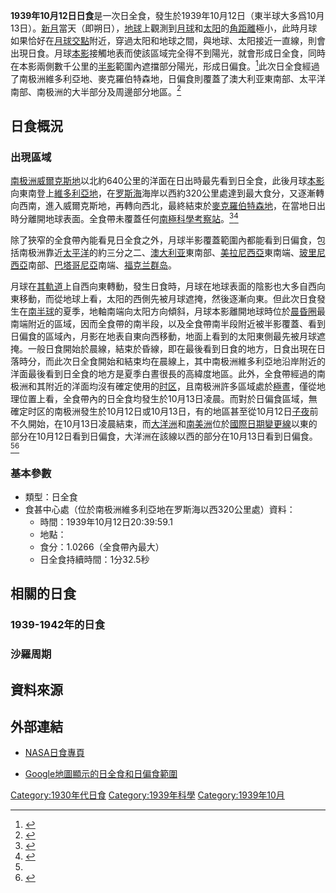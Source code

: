 {{Infobox Solar eclipse
| Year        = 1939
| Month       = 10
| Day         = 12
| Type        = 日全食
| Image       = SE1939Oct12T.png
| Image size  = 200px
| Image intro = 1939年10月12日日全食路徑圖
  <!--   日食資料   -->
| Gamma       = -0.9737
| Mag         = 1.0266
| Saros       = 123
| Saros total = 70
| Saros seq   = 49
  <!--     食甚     -->
| Duration    = 1分32.5秒
| Location    = [[南极洲|南极洲]][[維多利亞地|維多利亞地]]在[[罗斯海|罗斯海]]以西320公里處
| Coords      = {{coord|72|47.0|S|155|9.7|E}}
| Width       = 417.2公里
  <!--   開始時間   -->
| Partial     = 
| Start type  = 
| Centre      = 
| Greatest    = 20:39:59.1
  <!--     倒數     -->
| hour        = 20
| minute      = 39
| second      = 59
| Duration_s  = 
}}
'''1939年10月12日日食'''是一次日全食，發生於1939年10月12日（東半球大多爲10月13日）。[[新月|新月]]當天（即朔日），[[地球|地球]]上觀測到[[月球|月球]]和[[太阳|太阳]]的[[角距離|角距離]]極小，此時月球如果恰好在[[月球交點|月球交點]]附近，穿過太阳和地球之間，與地球、太阳接近一直線，則會出現日食。月球[[本影|本影]]接觸地表而使該區域完全得不到陽光，就會形成日全食，同時在本影兩側數千公里的[[半影|半影]]範圍內遮擋部分陽光，形成日偏食。<ref name="astron">{{cite web|author=樊忠玉|title=日（月）食|url=http://www.astron.ac.cn/bencandy-51-1630-1.htm|publisher=中国天文科普网|accessdate=2016-03-27|archive-date=2014-09-17|archive-url=https://web.archive.org/web/20140917080048/http://www.astron.ac.cn/bencandy-51-1630-1.htm|dead-url=no}}</ref>此次日全食經過了南极洲維多利亞地、麥克羅伯特森地，日偏食則覆蓋了澳大利亚東南部、太平洋南部、南极洲的大半部分及周邊部分地區。<ref name="NASAGIF">{{cite web|author=Fred Espenak|title=Total Solar Eclipse of 1939 Oct 12|url=http://eclipse.gsfc.nasa.gov/SEplot/SEplot1901/SE1939Oct12T.GIF|publisher=NASA Eclipse Web Site|accessdate=2016-03-27|archive-date=2020-10-23|archive-url=https://web.archive.org/web/20201023173358/https://eclipse.gsfc.nasa.gov/SEplot/SEplot1901/SE1939Oct12T.GIF|dead-url=no}}{{en}}</ref>

== 日食概況 ==
=== 出現區域 ===
[[南极洲|南极洲]][[威爾克斯地|威爾克斯地]]以北約640公里的洋面在日出時最先看到日全食，此後月球[[本影|本影]]向東南登上[[維多利亞地|維多利亞地]]，在[[罗斯海|罗斯海]]海岸以西約320公里處達到最大食分，又逐漸轉向西南，進入威爾克斯地，再轉向西北，最終結束於[[麦克·罗伯逊地|麥克羅伯特森地]]，在當地日出時分離開地球表面。全食帶未覆蓋任何[[南極科學考察站|南極科學考察站]]。<ref>{{cite web|author=Fred Espenak|title=Total Solar Eclipse of 1939 Oct 12 - Google Maps and Solar Eclipse Paths|url=http://eclipse.gsfc.nasa.gov/SEgoogle/SEgoogle1901/SE1939Oct12Tgoogle.html|publisher=NASA Eclipse Web Site|accessdate=2016-03-27|archive-date=2020-10-20|archive-url=https://web.archive.org/web/20201020080836/https://eclipse.gsfc.nasa.gov/SEgoogle/SEgoogle1901/SE1939Oct12Tgoogle.html|dead-url=no}}{{en}}</ref><ref>{{cite web|author=Xavier M. Jubier|title=Eclipse Totale de Soleil du 12 octobre 1939 - Cartographie Interactive Google (1939 October 12 Total Solar Eclipse - Interactive Google Map)|url=http://xjubier.free.fr/site_pages/solar_eclipses/xSE_GoogleMap3.php?Ecl=+19391012|accessdate=2016-03-27|archive-date=2019-11-29|archive-url=https://web.archive.org/web/20191129090042/http://xjubier.free.fr/site_pages/solar_eclipses/xSE_GoogleMap3.php?Ecl=+19391012|dead-url=no}}{{fr}}{{en}}</ref>

除了狹窄的全食帶內能看見日全食之外，月球半影覆蓋範圍內都能看到日偏食，包括南极洲靠近[[太平洋|太平洋]]的約三分之二、[[澳大利亚|澳大利亚]]東南部、[[美拉尼西亞|美拉尼西亞]]東南端、[[玻里尼西亞|玻里尼西亞]]南部、[[巴塔哥尼亞|巴塔哥尼亞]]南端、[[福克兰群岛|福克兰群岛]]。

月球在[[月球軌道|其軌道]]上自西向東轉動，發生日食時，月球在地球表面的陰影也大多自西向東移動，而從地球上看，太阳的西側先被月球遮掩，然後逐漸向東。但此次日食發生在[[南半球|南半球]]的夏季，地軸南端向太阳方向傾斜，月球本影離開地球時位於[[晨昏圈|晨昏圈]]最南端附近的區域，因而全食帶的南半段，以及全食帶南半段附近被半影覆蓋、看到日偏食的區域內，月影在地表自東向西移動，地面上看到的太阳東側最先被月球遮掩。一般日食開始於晨線，結束於昏線，即在最後看到日食的地方，日食出現在日落時分，而此次日全食開始和結束均在晨線上，其中南极洲維多利亞地沿岸附近的洋面最後看到日全食的地方是夏季白晝很長的高緯度地區。此外，全食帶經過的南极洲和其附近的洋面均沒有確定使用的[[时区|时区]]，且南极洲許多區域處於[[極晝|極晝]]，僅從地理位置上看，全食帶內的日全食均發生於10月13日凌晨。而對於日偏食區域，無確定时区的南极洲發生於10月12日或10月13日，有的地區甚至從10月12日[[子夜|子夜]]前不久開始，在10月13日凌晨結束，而[[大洋洲|大洋洲]]和[[南美洲|南美洲]]位於[[國際日期變更線|國際日期變更線]]以東的部分在10月12日看到日偏食，大洋洲在該線以西的部分在10月13日看到日偏食。<ref name="NASAGIF"/><ref>{{cite web|author=Fred Espenak|title=Catalog of Solar Eclipses (1901 to 2000)|url=http://eclipse.gsfc.nasa.gov/SEcat5/SE1901-2000.html|publisher=NASA Eclipse Web Site|accessdate=2016-03-27|archive-date=2008-08-29|archive-url=https://web.archive.org/web/20080829151131/http://eclipse.gsfc.nasa.gov/SEcat5/SE1901-2000.html|dead-url=no}}{{en}}</ref>

=== 基本參數 ===
{{NoteUTC}}
* 類型：日全食
* 食甚中心處（位於南极洲維多利亞地在罗斯海以西320公里處）資料：
** 時間：1939年10月12日20:39:59.1
** 地點：{{coord|72|47.0|S|155|9.7|E}}
** 食分：1.0266（全食帶內最大）
** 日全食持續時間：1分32.5秒

== 相關的日食 ==
=== 1939-1942年的日食 ===
{{Solar eclipse set 1939-1942}}

=== 沙羅周期 ===
{{Solar Saros series 123}}

== 資料來源 ==
{{reflist}}

== 外部連結 ==
{{日食主題}}
* [http://eclipse.gsfc.nasa.gov/solar.html NASA日食專頁]{{Wayback|url=http://eclipse.gsfc.nasa.gov/solar.html |date=20190108200537 }}{{en}}
{{Solar eclipse NASA reference|1901/SE1939Oct12T}}
* [http://xjubier.free.fr/site_pages/solar_eclipses/xSE_GoogleMap3.php?Ecl=+19391012 Google地圖顯示的日全食和日偏食範圍]{{Wayback|url=http://xjubier.free.fr/site_pages/solar_eclipses/xSE_GoogleMap3.php?Ecl=+19391012 |date=20191129090042 }}{{fr}}{{en}}

{{Solar eclipses
|nature=日全食
|previous=[[1939年4月19日日食|1939年4月19日日食]]|natureprevious=日環食
|previoussamenature=[[1938年5月29日日食|1938年5月29日日食]]
|next=[[1940年4月7日日食|1940年4月7日日食]]|naturenext=日環食
|nextsamenature=[[1940年10月1日日食|1940年10月1日日食]]
}}
{{日食}}

[[Category:1930年代日食|Category:1930年代日食]]
[[Category:1939年科學|Category:1939年科學]]
[[Category:1939年10月|Category:1939年10月]]